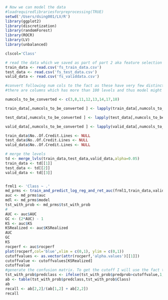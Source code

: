 ```r
# Now we can model the data
#loadrequiredlibrariesforpreprocessing(TRUE)
setwd('/Users/dsing001/LV/R')
library(ggplot2)
library(discretization)
library(randomForest)
library(ROCR)
library(LV)
library(unbalanced)

clscol='Class'

# read the data which we saved as part of part 2 aka feature selection
train_data <- read.csv('fs_train_data.csv')
test_data <- read.csv('fs_test_data.csv')
valid_data <- read.csv('fs_validdata.csv')

#convert following num cols to the fact as these have very few distinct values. This is part of preprocessing. However
#there are columns which has more than 100 levels and thus model might not work. Either we do not convert these fields into the factor columns or we run the chi merge process to merge the continous interval as these are ordered.

numcols_to_be_converted <- c(3,8,11,12,13,14,17,18)

train_data[,numcols_to_be_converted ] <- lapply(train_data[,numcols_to_be_converted], function(cl) as.ordered(round(cl)))

test_data[,numcols_to_be_converted ] <- lapply(test_data[,numcols_to_be_converted], function(cl) as.ordered(round(cl)))

valid_data[,numcols_to_be_converted ] <- lapply(valid_data[,numcols_to_be_converted], function(cl) as.ordered(round(cl)))

train_data$No..Of.Credit.Lines <- NULL
test_data$No..Of.Credit.Lines <- NULL
valid_data$No..Of.Credit.Lines <- NULL

# merge the levels
td <- merge_lvls(train_data,test_data,valid_data,alpha=0.05)
train_data <- td[[1]]
test_data <- td[[2]]
valid_data <- td[[3]]


frml1 <- 'Class ~ .'
md_prms <- train_and_predict_log_reg_and_ret_auc(frml1,train_data,valid_data,predict_type='response')
auc <- md_prms$auc
mdl <- md_prms$model
tst_with_prob <- md_prms$tst_with_prob
#
AUC <- auc$AUC
GC <- (2*AUC) - 1
KS <- auc$KS
KSRealized <- auc$KSRealized
AUC
GC
KS
rocperf <- auc$rocperf
plot(rocperf,col='blue',xlim = c(0,1), ylim = c(0,1)) 
cutoffvalues <- as.vector(attr(rocperf,'alpha.values')[[1]])
cutoffvalue <- cutoffvalues[KSRealized]
cutoffvalue
#generate the confusion matrix. To get the cutoff I will use the fact that we have KS score. Thus, where we have that value occuring we will have the best accuracy/recall/precision
tst_with_prob$predclass <- ifelse(tst_with_prob$predprob>cutoffvalue,1,0)
ab <- table(tst_with_prob$predclass,tst_with_prob$Class)
ab
recall <- ab[2,2]/(ab[1,2] + ab[2,2])
recall

```


